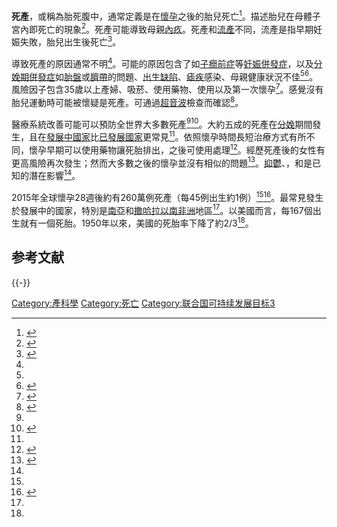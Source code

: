 {{Medical}}
{{Infobox medical condition
| name = 死產
| image = File:Nuchal edema in Down Syndrome Dr. W. Moroder.jpg
| caption = [[超音波|超音波]]常用來診斷死產以及引起死產的風險因子
| field = [[產科學|產科學]]
| synonyms = 胎兒死亡<ref name="NIH2014Def" />
| symptoms = [[懷孕|懷孕]]之後的胎兒死亡<ref name="NIH2014Def" />
| complications = 
| onset = 
| duration = 
| types = 
| causes = [[妊娠併發症|妊娠併發症]]、[[分娩#併發症與分娩風險|分娩期併發症]]<ref name="NIH2014Def" /><ref name="WHO2016" /><ref name="NIH2014Cau" />
| risks = 35歲以上產婦、吸菸、使用藥物、使用{{le|輔助生殖技術|Assisted reproductive technology}}以及第一次懷孕<ref name="NIH2014Risk" />
| diagnosis = 沒有胎動、[[超音波|超音波]]<ref name=NIH2014Diag/>
| differential = 
| prevention = 
| treatment = [[引產|引產]]、{{le|擴張宮頸和清宮手術|dilation and evacuation}}<ref name="NIH2014Tx" />
| medication = 
| prognosis = 
| frequency = 2015年全球260萬例（每45例出生約1例）<ref name="WHO2016" />
| deaths = 
}}
<!-- Definition and symptoms -->
'''死產'''，或稱為胎死腹中，通常定義是在[[懷孕|懷孕]]之後的胎兒死亡<ref name="NIH2014Def">{{cite web|title=Stillbirth: Overview|url=https://www.nichd.nih.gov/health/topics/stillbirth/Pages/default.aspx|accessdate=4 October 2016|date=23 September 2014|publisher=NICHD|archiveurl=https://web.archive.org/web/20161005085055/https://www.nichd.nih.gov/health/topics/stillbirth/Pages/default.aspx|archivedate=2016-10-05|dead-url=yes}}</ref>。描述胎兒在母體子宮內即死亡的現象<ref name="WHO2016">{{Cite web|title=Stillbirths|url=http://www.who.int/maternal_child_adolescent/epidemiology/stillbirth/en/|accessdate=2016-09-29|publisher=World Health Organization|language=en-GB|archiveurl=https://web.archive.org/web/20161002035346/http://www.who.int/maternal_child_adolescent/epidemiology/stillbirth/en/|archivedate=2016-10-02|dead-url=no}}</ref>。死產可能導致母親[[內疚|內疚]]。死產和[[流產|流產]]不同，流產是指早期妊娠失敗，胎兒出生後死亡<ref name="Rob2014">{{Cite journal|title=Pregnancy loss|url=https://pubmed.ncbi.nlm.nih.gov/24047642|last=Robinson|first=Gail Erlick|date=2014-01|journal=Best Practice & Research. Clinical Obstetrics & Gynaecology|issue=1|doi=10.1016/j.bpobgyn.2013.08.012|volume=28|pages=169–178|issn=1532-1932|pmid=24047642|access-date=2020-12-24|archive-date=2021-02-24|archive-url=https://web.archive.org/web/20210224181951/https://pubmed.ncbi.nlm.nih.gov/24047642/|dead-url=no}}</ref>。

<!-- Cause and diagnosis -->
導致死產的原因通常不明<ref name="NIH2014Def" />。可能的原因包含了如[[子癇前症|子癇前症]]等[[妊娠併發症|妊娠併發症]]，以及[[分娩#併發症與分娩風險|分娩期併發症]]如[[胎盤|胎盤]]或[[臍帶|臍帶]]的問題、[[出生缺陷|出生缺陷]]、[[瘧疾|瘧疾]]感染、母親健康狀況不佳<ref name="WHO2016" /><ref name="NIH2014Cau">{{cite web|title=What are possible causes of stillbirth?|url=https://www.nichd.nih.gov/health/topics/stillbirth/topicinfo/Pages/causes.aspx|accessdate=4 October 2016|date=23 September 2014|publisher=NICHD|archiveurl=https://web.archive.org/web/20161005123557/https://www.nichd.nih.gov/health/topics/stillbirth/topicinfo/Pages/causes.aspx|archivedate=2016-10-05|dead-url=no}}</ref>。風險因子包含35歲以上產婦、吸菸、使用藥物、使用{{le|輔助生殖技術|Assisted reproductive technology}}以及第一次懷孕<ref name="NIH2014Risk">{{cite web|title=What are the risk factors for stillbirth?|url=https://www.nichd.nih.gov/health/topics/stillbirth/topicinfo/Pages/risk.aspx|accessdate=4 October 2016|date=23 September 2014|publisher=NICHD|archiveurl=https://web.archive.org/web/20161005132231/https://www.nichd.nih.gov/health/topics/stillbirth/topicinfo/Pages/risk.aspx|archivedate=2016-10-05|dead-url=no}}</ref>。感覺沒有胎兒運動時可能被懷疑是死產。可通過[[超音波|超音波]]檢查而確認<ref name="NIH2014Diag">{{cite web|title=How is stillbirth diagnosed?|url=https://www.nichd.nih.gov/health/topics/stillbirth/topicinfo/Pages/diagnosed.aspx|accessdate=4 October 2016|date=23 September 2014|publisher=NICHD|archiveurl=https://web.archive.org/web/20161005131840/https://www.nichd.nih.gov/health/topics/stillbirth/topicinfo/Pages/diagnosed.aspx|archivedate=5 October 2016|deadurl=no}}</ref>。

<!-- Treatment and prognosis -->
醫療系統改善可能可以預防全世界大多數死產<ref name="WHO2016" /><ref name="Lancet2016">{{cite journal|title=Ending preventable stillbirths An Executive Summary for The Lancet’s Series|url=http://www.thelancet.com/pb/assets/raw/Lancet/stories/series/stillbirths2016-exec-summ.pdf|date=Jan 2016|journal=The Lancet|accessdate=2017-08-26|archiveurl=https://web.archive.org/web/20180712154237/http://www.thelancet.com/pb/assets/raw/Lancet/stories/series/stillbirths2016-exec-summ.pdf|archivedate=2018-07-12|dead-url=yes}}</ref>。大約五成的死產在[[分娩|分娩]]期間發生，且在[[發展中國家|發展中國家]]比[[已發展國家|已發展國家]]更常見<ref name="WHO2016" />。依照懷孕時間長短治療方式有所不同，懷孕早期可以使用藥物讓死胎排出，之後可使用{{le|擴張宮頸和清宮手術|dilation and evacuation}}處理<ref name="NIH2014Tx">{{cite web|title=How do health care providers manage stillbirth?|url=https://www.nichd.nih.gov/health/topics/stillbirth/topicinfo/Pages/managed.aspx|publisher=NICHD|accessdate=4 October 2016|date=23 September 2014|archivedate=2016-10-05|archiveurl=https://web.archive.org/web/20161005133645/https://www.nichd.nih.gov/health/topics/stillbirth/topicinfo/Pages/managed.aspx|dead-url=no}}</ref>。經歷死產後的女性有更高風險再次發生；然而大多數之後的懷孕並沒有相似的問題<ref>{{cite web|title=Stillbirth: Other FAQs|url=https://www.nichd.nih.gov/health/topics/stillbirth/topicinfo/Pages/questions.aspx|publisher=NICHD|accessdate=4 October 2016|date=23 September 2014|archivedate=2016-10-05|archiveurl=https://web.archive.org/web/20161005133552/https://www.nichd.nih.gov/health/topics/stillbirth/topicinfo/Pages/questions.aspx|dead-url=no}}</ref>。[[抑郁_(情绪)|抑鬱]]、{{le|經濟損失|Pure economic loss}}，和{{le|家庭破裂|Marital breakdown}}是已知的潛在影響<ref name="Lancet2016" />。

<!-- Epidemiology -->
2015年全球懷孕28週後約有260萬例死產（每45例出生約1例）<ref name="WHO2016" /><ref name="NIH2014Epi">{{cite web|title=How common is stillbirth?|url=https://www.nichd.nih.gov/health/topics/stillbirth/topicinfo/Pages/how-common.aspx|accessdate=4 October 2016|date=23 September 2014|publisher=NICHD|archiveurl=https://web.archive.org/web/20161005131327/https://www.nichd.nih.gov/health/topics/stillbirth/topicinfo/Pages/how-common.aspx|archivedate=2016-10-05|dead-url=yes}}</ref>。最常見發生於發展中的國家，特別是[[南亞|南亞]]和[[撒哈拉以南非洲|撒哈拉以南非洲]]地區<ref name="WHO2016" />。以美國而言，每167個出生就有一個死胎。1950年以來，美國的死胎率下降了約2/3<ref name="NIH2014Epi" />。{{胎齡及胎兒發育}}

== 参考文献 ==
{{Reflist}}

{{-}}
{{懷孕、分娩及產後的病理學}}
{{Certain conditions originating in the perinatal period}}

{{Authority control}}

[[Category:產科學|Category:產科學]]
[[Category:死亡|Category:死亡]]
[[Category:联合国可持续发展目标3|Category:联合国可持续发展目标3]]